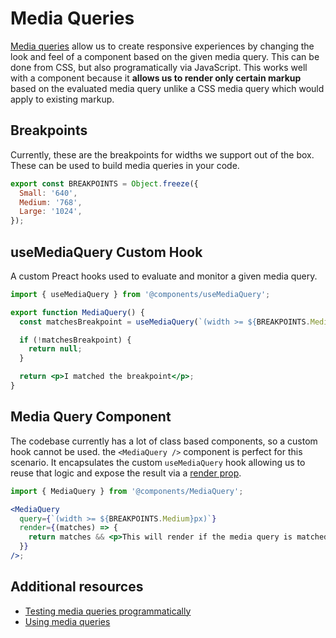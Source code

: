 

<Meta title="Components/Media Queries" />

# Media Queries

[Media queries](https://developer.mozilla.org/en-US/docs/Web/CSS/Media_Queries/Using_media_queries) allow us to create responsive experiences by changing the look and feel of a component based on the given media query. This can be done from CSS, but also programatically via JavaScript. This works well with a component because it **allows us to render only certain markup** based on the evaluated media query unlike a CSS media query which would apply to existing markup.

## Breakpoints

Currently, these are the breakpoints for widths we support out of the box. These can be used to build media queries in your code.

```javascript
export const BREAKPOINTS = Object.freeze({
  Small: '640',
  Medium: '768',
  Large: '1024',
});
```

## useMediaQuery Custom Hook

A custom Preact hooks used to evaluate and monitor a given media query.

```jsx
import { useMediaQuery } from '@components/useMediaQuery';

export function MediaQuery() {
  const matchesBreakpoint = useMediaQuery(`(width >= ${BREAKPOINTS.Medium}px)`);

  if (!matchesBreakpoint) {
    return null;
  }

  return <p>I matched the breakpoint</p>;
}
```

## Media Query Component

The codebase currently has a lot of class based components, so a custom hook cannot be used. the `<MediaQuery />` component is perfect for this scenario. It encapsulates the custom `useMediaQuery` hook allowing us to reuse that logic and expose the result via a [render prop](https://reactjs.org/docs/render-props.html).

```jsx
import { MediaQuery } from '@components/MediaQuery';

<MediaQuery
  query={`(width >= ${BREAKPOINTS.Medium}px)`}
  render={(matches) => {
    return matches && <p>This will render if the media query is matched.</p>;
  }}
/>;
```

## Additional resources

- [Testing media queries programmatically](https://developer.mozilla.org/en-US/docs/Web/CSS/Media_Queries/Testing_media_queries)
- [Using media queries](https://developer.mozilla.org/en-US/docs/Web/CSS/Media_Queries/Using_media_queries)
